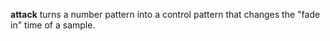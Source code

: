 '''attack''' turns a number pattern into a control pattern that changes the "fade in" time of a sample.